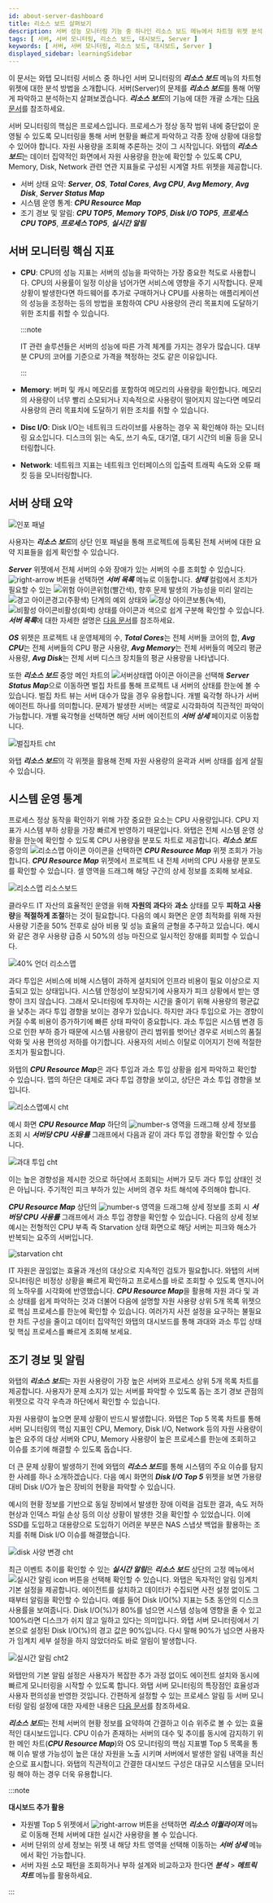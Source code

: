 ```yaml
---
id: about-server-dashboard
title: 리소스 보드 살펴보기
description: 서버 성능 모니터링 기능 중 하나인 리소스 보드 메뉴에서 차트형 위젯 분석 방법을 소개합니다. 
tags: [ 서버, 서버 모니터링, 리소스 보드, 대시보드, Server ]
keywords: [ 서버, 서버 모니터링, 리소스 보드, 대시보드, Server ]
displayed_sidebar: learningSidebar
---
```


이 문서는 와탭 모니터링 서비스 중 하나인 서버 모니터링의 ***리소스 보드*** 메뉴의 차트형 위젯에 대한 분석 방법을 소개합니다. 서버(Server)의 문제를 ***리소스 보드***를 통해 어떻게 파악하고 분석하는지 살펴보겠습니다. ***리소스 보드***의 기능에 대한 개괄 소개는 [다음 문서](https://docs.whatap.io/server/resourceboard)를 참조하세요.

서버 모니터링의 핵심은 프로세스입니다. 프로세스가 정상 동작 범위 내에 중단없이 운영될 수 있도록 모니터링을 통해 서버 현황을 빠르게 파악하고 각종 장애 상황에 대응할 수 있어야 합니다. 자원 사용량을 조회해 추론하는 것이 그 시작입니다. 와탭의 ***리소스 보드***는 데이터 집약적인 화면에서 자원 사용량을 한눈에 확인할 수 있도록 CPU, Memory, Disk, Network 관련 연관 지표들로 구성된 시계열 차트 위젯을 제공합니다.

* 서버 상태 요약: ***Server***, ***OS***, ***Total Cores***, ***Avg CPU***, ***Avg Memory***, ***Avg Disk***, ***Server Status Map***
* 시스템 운영 통계: ***CPU Resource Map***
* 조기 경보 및 알림: ***CPU TOP5***, ***Memory TOP5***, ***Disk I/O TOP5***, ***프로세스 CPU TOP5***, ***프로세스 TOP5***, ***실시간 알림***

## 서버 모니터링 핵심 지표

* **CPU**: CPU의 성능 지표는 서버의 성능을 파악하는 가장 중요한 척도로 사용합니다. CPU의 사용률이 일정 이상을 넘어가면 서비스에 영향을 주기 시작합니다. 문제 상황이 발생한다면 하드웨어를 추가로 구매하거나 CPU를 사용하는 애플리케이션의 성능을 조정하는 등의 방법을 포함하여 CPU 사용량의 관리 목표치에 도달하기 위한 조치를 취할 수 있습니다.

  :::note

  IT 관련 솔루션들은 서버의 성능에 따른 가격 체계를 가지는 경우가 많습니다. 대부분 CPU의 코어를 기준으로 가격을 책정하는 것도 같은 이유입니다. 

  :::

* **Memory**: 버퍼 및 캐시 메모리를 포함하여 메모리의 사용량을 확인합니다. 메모리의 사용량이 너무 빨리 소모되거나 지속적으로 사용량이 떨어지지 않는다면 메모리 사용량의 관리 목표치에 도달하기 위한 조치를 취할 수 있습니다.
* **Disc I/O**: Disk I/O는 네트워크 드라이브를 사용하는 경우 꼭 확인해야 하는 모니터링 요소입니다. 디스크의 읽는 속도, 쓰기 속도, 대기열, 대기 시간의 비율 등을 모니터링합니다.
* **Network**: 네트워크 지표는 네트워크 인터페이스의 입출력 트래픽 속도와 오류 패킷 등을 모니터링합니다.

## 서버 상태 요약

![인포 패널](/img/resourceboard-info.png)

사용자는 ***리소스 보드***의 상단 인포 패널을 통해 프로젝트에 등록된 전체 서버에 대한 요약 지표들을 쉽게 확인할 수 있습니다. 

***Server*** 위젯에서 전체 서버의 수와 장애가 있는 서버의 수를 조회할 수 있습니다. ![right-arrow](/img/right-arrow.svg) 버튼을 선택하면 ***서버 목록*** 메뉴로 이동합니다. ***상태*** 컬럼에서 조치가 필요할 수 있는 ![위험 아이콘](/img/ic-warning-critical.svg)<span class='vslow'>위험</span>(<span class='vslow'>빨간색</span>), 향후 문제 발생의 가능성을 미리 알리는 ![경고 아이콘](/img/ic-warning-org.svg)<span class='slow'>경고</span>(<span class='slow'>주황색</span>) 단계의 예외 상태와 ![정상 아이콘](/img/ic-check-circle-filled.svg)<span class='snormal'>보통</span>(<span class='snormal'>녹색</span>), ![비활성 아이콘](/img/ico-disable-agent.svg)<span class='k8s-normal'>비활성</span>(<span class='k8s-normal'>회색</span>) 상태를 아이콘과 색으로 쉽게 구분해 확인할 수 있습니다. ***서버 목록***에 대한 자세한 설명은 [다음 문서](https://docs.whatap.io/server/server-list)를 참조하세요.

***OS*** 위젯은 프로젝트 내 운영체제의 수, ***Total Cores***는 전체 서버들 코어의 합, ***Avg CPU***는 전체 서버들의 CPU 평균 사용량, ***Avg Memory***는 전체 서버들의 메모리 평균 사용량, ***Avg Disk***는 전체 서버 디스크 장치들의 평균 사용량을 나타냅니다. 

또한 ***리소스 보드*** 중앙 메인 차트의 ![서버상태맵 아이콘](/img/dashboard-honeycomb.svg) 아이콘을 선택해 ***Server Status Map***으로 이동하면 벌집 차트를 통해 프로젝트 내 서버의 상태를 한눈에 볼 수 있습니다. 벌집 차트 뷰는 서버 대수가 많을 경우 유용합니다. 개별 육각형 하나가 서버 에이전트 하나를 의미합니다. 문제가 발생한 서버는 색깔로 시각화하여 직관적인 파악이 가능합니다. 개별 육각형을 선택하면 해당 서버 에이전트의 ***서버 상세*** 페이지로 이동합니다.

![벌집차트 cht](/img/honeycomb-view.png)

와탭 ***리소스 보드***의 각 위젯을 활용해 전체 자원 사용량의 윤곽과 서버 상태를 쉽게 살필 수 있습니다. 

## 시스템 운영 통계

프로세스 정상 동작을 확인하기 위해 가장 중요한 요소는 CPU 사용량입니다. CPU 지표가 시스템 부하 상황을 가장 빠르게 반영하기 때문입니다. 와탭은 전체 시스템 운영 상황을 한눈에 확인할 수 있도록 CPU 사용량을 분포도 차트로 제공합니다. ***리소스 보드*** 중앙의 ![리소스맵 아이콘](/img/dashboard-hitmap.svg) 아이콘을 선택하면 ***CPU Resource Map*** 위젯 조회가 가능합니다. ***CPU Resource Map*** 위젯에서 프로젝트 내 전체 서버의 CPU 사용량 분포도를 확인할 수 있습니다. 셀 영역을 드래그해 해당 구간의 상세 정보를 조회해 보세요.

![리소스맵 리소스보드](/img/resourceboard-resourcemap.png)

클라우드 IT 자산의 효율적인 운영을 위해 **자원의 과다**와 **과소** 상태를 모두 **피하고** **사용량**을 **적절하게 조절**하는 것이 필요합니다. 다음의 예시 화면은 운영 최적화를 위해 자원 사용량 기준을 50% 전후로 삼아 비용 및 성능 효율의 균형을 추구하고 있습니다. 예시와 같은 경우 사용량 급증 시 50%의 성능 마진으로 일시적인 장애를 회피할 수 있습니다.

![40% 언더 리소스맵](/img/resourcemap-under40.png)

과다 투입은 서비스에 비해 시스템이 과하게 설치되어 인프라 비용이 필요 이상으로 지출되고 있는 상태입니다. 시스템 안정성이 보장되기에 사용자가 피크 상황에서 받는 영향이 크지 않습니다. 그래서 모니터링에 투자하는 시간을 줄이기 위해 사용량의 평균값을 낮추는 과다 투입 경향을 보이는 경우가 있습니다. 하지만 과다 투입으로 가는 경향이 커질 수록 비용이 증가하기에 빠른 상태 파악이 중요합니다. 과소 투입은 시스템 변경 등으로 인한 부하 증가 때문에 시스템 사용량이 관리 범위를 벗어난 경우로 서비스의 품질 악화 및 사용 편의성 저하를 야기합니다. 사용자의 서비스 이탈로 이어지기 전에 적절한 조치가 필요합니다.

와탭의 ***CPU Resource Map***은 과다 투입과 과소 투입 상황을 쉽게 파악하고 확인할 수 있습니다. 맵의 하단은 대체로 과다 투입 경향을 보이고, 상단은 과소 투입 경향을 보입니다. 

![리소스맵예시 cht](/img/temp-resourcemap.png)

예시 화면 ***CPU Resource Map*** 하단의 ![number-s](/img/number-01.png) 영역을 드래그해 상세 정보를 조회 시 ***서버당 CPU 사용률*** 그래프에서 다음과 같이 과다 투입 경향을 확인할 수 있습니다.

![과대 투입 cht](/img/cpu-usage.png)

이는 높은 경향성을 제시한 것으로 하단에서 조회되는 서버가 모두 과다 투입 상태인 것은 아닙니다. 주기적인 피크 부하가 있는 서버의 경우 차트 해석에 주의해야 합니다.

***CPU Resource Map*** 상단의 ![number-s](/img/number-02.png) 영역을 드래그해 상세 정보를 조회 시 ***서버당 CPU 사용률*** 그래프에서 과소 투입 경향을 확인할 수 있습니다. 다음의 상세 정보 예시는 전형적인 CPU 부족 즉 Starvation 상태 화면으로 해당 서버는 피크와 해소가 반복되는 요주의 서버입니다. 

![starvation cht](/img/cpu-usage-starvation.png)

IT 자원은 끊임없는 효율과 개선의 대상으로 지속적인 검토가 필요합니다. 와탭의 서버 모니터링은 비정상 상황을 빠르게 확인하고 프로세스를 바로 조회할 수 있도록 엔지니어의 노하우를 시각화에 반영했습니다. ***CPU Resource Map***을 활용해 자원 과다 및 과소 상태를 쉽게 파악하는 것과 더불어 다음에 설명할 자원 사용량 상위 5개 목록 위젯으로 핵심 프로세스를 한눈에 확인할 수 있습니다. 여러가지 사전 설정을 요구하는 불필요한 차트 구성을 줄이고 데이터 집약적인 와탭의 대시보드를 통해 과대와 과소 투입 상태 및 핵심 프로세스를 빠르게 조회해 보세요. 


## 조기 경보 및 알림

와탭의 ***리소스 보드***는 자원 사용량이 가장 높은 서버와 프로세스 상위 5개 목록 차트를 제공합니다. 사용자가 문제 소지가 있는 서버를 파악할 수 있도록 돕는 조기 경보 관점의 위젯으로 각각 우측과 하단에서 확인할 수 있습니다.

자원 사용량이 높으면 문제 상황이 반드시 발생합니다. 와탭은 Top 5 목록 차트를 통해 서버 모니터링의 핵심 지표인 CPU, Memory, Disk I/O, Network 등의 자원 사용량이 높은 요주의 대상 서버와 CPU, Memory 사용량이 높은 프로세스를 한눈에 조회하고 이슈를 조기에 해결할 수 있도록 돕습니다. 

더 큰 문제 상황이 발생하기 전에 와탭의 ***리소스 보드***를 통해 시스템의 주요 이슈를 탐지한 사례를 하나 소개하겠습니다. 다음 예시 화면의 ***Disk I/O Top 5*** 위젯을 보면 가용량 대비 Disk I/O가 높은 장비의 현황을 파악할 수 있습니다. 

예시의 현황 정보를 기반으로 동일 장비에서 발생한 장애 이력을 검토한 결과, 속도 저하 현상과 인덱스 파일 손상 등의 이상 상황이 발생한 것을 확인할 수 있었습니다. 이에 SSD를 도입하고 대용량으로 도입하기 어려운 부분은 NAS 스냅샷 백업을 활용하는 조치를 취해 Disk I/O 이슈를 해결했습니다.

![disk 사양 변경 cht](/img/discio-usage.png)

최근 이벤트 추이를 확인할 수 있는 ***실시간 알림***은 ***리소스 보드*** 상단의 고정 메뉴에서 ![실시간 알림 icon](/img/ico-noti.svg) 버튼을 선택해 확인할 수 있습니다. 와탭은 독자적인 알림 임계치 기본 설정을 제공합니다. 에이전트를 설치하고 데이터가 수집되면 사전 설정 없이도 그때부터 알림을 확인할 수 있습니다. 예를 들어 Disk I/O(%) 지표는 5초 동안의 디스크 사용률을 보여줍니다. Disk I/O(%)가 80%를 넘으면 시스템 성능에 영향을 줄 수 있고 100%라면 디스크가 쉬지 않고 일하고 있다는 의미입니다. 와탭 서버 모니터링에서 기본으로 설정된 Disk I/O(%)의 경고 값은 90%입니다. 다시 말해 90%가 넘으면 사용자가 임계치 세부 설정을 하지 않았더라도 바로 알림이 발생합니다.

![실시간 알림 cht2](/img/server-rt-notice.png)

와탭만의 기본 알림 설정은 사용자가 복잡한 추가 과정 없이도 에이전트 설치와 동시에 빠르게 모니터링을 시작할 수 있도록 합니다. 와탭 서버 모니터링의 특장점인 효율성과 사용자 편의성을 반영한 것입니다. 간편하게 설정할 수 있는 프로세스 알림 등 서버 모니터링 알림 설정에 대한 자세한 내용은 [다음 문서](https://docs.whatap.io/server/warning-notice)를 참조하세요.

***리소스 보드***는 전체 서버의 현황 정보를 요약하여 간결하고 이슈 위주로 볼 수 있는 효율적인 대시보드입니다. CPU 이슈가 존재하는 서버의 대수 및 추이를 동시에 감지하기 위한 메인 차트(***CPU Resource Map***)와 OS 모니터링의 핵심 지표별 Top 5 목록을 통해 이슈 발생 가능성이 높은 대상 자원을 노출 시키며 서버에서 발생한 알림 내역을 최신 순으로 표시합니다. 와탭의 직관적이고 간결한 대시보드 구성은 대규모 시스템을 모니터링 해야 하는 경우 더욱 유용합니다.

:::note 

**대시보드 추가 활용**

* 자원별 Top 5 위젯에서 ![right-arrow](/img/right-arrow.svg) 버튼을 선택하면 ***리소스 이퀄라이저*** 메뉴로 이동해 전체 서버에 대한 실시간 사용량을 볼 수 있습니다. 
* 서버 단위의 상세 정보는 위젯 내 해당 차트 영역을 선택해 이동하는 ***서버 상세*** 메뉴에서 확인 가능합니다. 
* 서버 자원 소모 패턴을 조회하거나 부하 설계와 비교하고자 한다면 ***분석*** > ***메트릭 차트*** 메뉴를 활용하세요.

:::